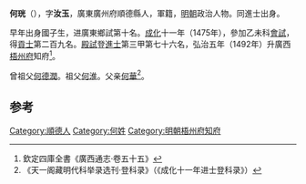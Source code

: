 '''何珖'''（{{bd|1446年||？}}），字'''汝玉'''，廣東廣州府順德縣人，軍籍，[[明朝|明朝]]政治人物。同進士出身。

早年出身國子生，进廣東鄉試第十名。[[成化|成化]]十一年（1475年），參加乙未科[[會試|會試]]，得[[貢士|貢士]]第二百九名。[[殿試|殿試]]登[[進士|進士]]第三甲第七十六名，弘治五年（1492年）升廣西[[梧州府|梧州府]]知府<ref>欽定四庫全書《廣西通志·卷五十五》</ref>。

曾祖父[[何德潤|何德潤]]。祖父[[何淮|何淮]]。父亲[[何華|何華]]<ref>《天一阁藏明代科举录选刊·登科录》（《成化十一年进士登科录》）</ref>。

==参考==
{{reflist}}
{{明朝人物小作品}}
{{成化十一年乙未科殿試金榜}}
{{DEFAULTSORT:He何}}
[[Category:順德人|Category:順德人]]
[[Category:何姓|Category:何姓]]
[[Category:明朝梧州府知府|Category:明朝梧州府知府]]